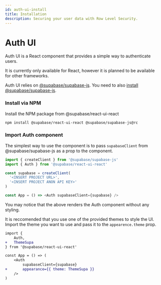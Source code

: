 ```yaml
---
id: auth-ui-install
title: Installation
description: Securing your user data with Row Level Security.
---
```


# Auth UI

Auth UI is a React component that provides a simple way to authenticate users.

It is currently only available for React, however it is planned to be available for other frameworks.

Auth UI relies on [@supabase/supabase-js](/docs/reference/javascript/next/). You need to also [install @supabase/supabase-js](/docs/reference/javascript/next/installing).

### Install via NPM

Install the NPM package from @supabase/react-ui-react

```bash
npm install @supabase/react-ui-react @supabase/supabase-js@rc
```

### Import Auth component

The simplest way to use the component is to pass `supabaseClient` from @supabase/supabase-js as a prop to the component.

```js title="/src/index.js"
import { createClient } from '@supabase/supabase-js'
import { Auth } from '@supabase/react-ui-react'

const supabase = createClient(
  '<INSERT PROJECT URL>',
  '<INSERT PROJECT ANON API KEY>'
)

const App = () => <Auth supabaseClient={supabase} />
```

You may notice that the above renders the Auth component without any styling.

It is reccomended that you use one of the provided themes to style the UI.
Import the theme you want to use and pass it to the `appearence.theme` prop.

```diff js title="/src/index.js"
import {
    Auth,
+   ThemeSupa
} from '@supabase/react-ui-react'

const App = () => (
    <Auth
        supabaseClient={supabase}
+       appearance={{ theme: ThemeSupa }}
    />
)
```
